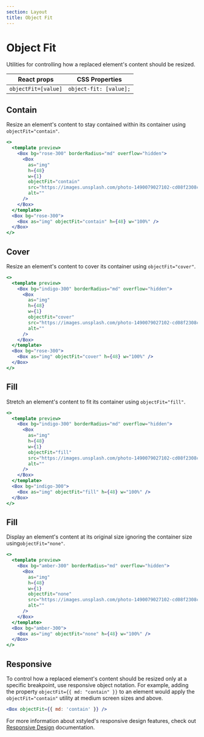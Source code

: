 ```yaml
---
section: Layout
title: Object Fit
---
```


# Object Fit

Utilities for controlling how a replaced element's content should be resized.

| React props         | CSS Properties         |
| ------------------- | ---------------------- |
| `objectFit=[value]` | `object-fit: [value];` |

## Contain

Resize an element's content to stay contained within its container using `objectFit="contain"`.

```jsx preview
<>
  <template preview>
    <Box bg="rose-300" borderRadius="md" overflow="hidden">
      <Box
        as="img"
        h={48}
        w={1}
        objectFit="contain"
        src="https://images.unsplash.com/photo-1490079027102-cd08f2308c73?ixlib=rb-1.2.1&ixid=MXwxMjA3fDB8MHxwaG90by1wYWdlfHx8fGVufDB8fHw%3D&auto=format&fit=crop&w=285&h=285&q=80"
        alt=""
      />
    </Box>
  </template>
  <Box bg="rose-300">
    <Box as="img" objectFit="contain" h={48} w="100%" />
  </Box>
</>
```

## Cover

Resize an element's content to cover its container using `objectFit="cover"`.

```jsx preview
<>
  <template preview>
    <Box bg="indigo-300" borderRadius="md" overflow="hidden">
      <Box
        as="img"
        h={48}
        w={1}
        objectFit="cover"
        src="https://images.unsplash.com/photo-1490079027102-cd08f2308c73?ixlib=rb-1.2.1&ixid=MXwxMjA3fDB8MHxwaG90by1wYWdlfHx8fGVufDB8fHw%3D&auto=format&fit=crop&w=285&h=285&q=80"
        alt=""
      />
    </Box>
  </template>
  <Box bg="rose-300">
    <Box as="img" objectFit="cover" h={48} w="100%" />
  </Box>
</>
```

## Fill

Stretch an element's content to fit its container using `objectFit="fill"`.

```jsx preview
<>
  <template preview>
    <Box bg="indigo-300" borderRadius="md" overflow="hidden">
      <Box
        as="img"
        h={48}
        w={1}
        objectFit="fill"
        src="https://images.unsplash.com/photo-1490079027102-cd08f2308c73?ixlib=rb-1.2.1&ixid=MXwxMjA3fDB8MHxwaG90by1wYWdlfHx8fGVufDB8fHw%3D&auto=format&fit=crop&w=285&h=285&q=80"
        alt=""
      />
    </Box>
  </template>
  <Box bg="indigo-300">
    <Box as="img" objectFit="fill" h={48} w="100%" />
  </Box>
</>
```

## Fill

Display an element's content at its original size ignoring the container size using`objectFit="none"`.

```jsx preview
<>
  <template preview>
    <Box bg="amber-300" borderRadius="md" overflow="hidden">
      <Box
        as="img"
        h={48}
        w={1}
        objectFit="none"
        src="https://images.unsplash.com/photo-1490079027102-cd08f2308c73?ixlib=rb-1.2.1&ixid=MXwxMjA3fDB8MHxwaG90by1wYWdlfHx8fGVufDB8fHw%3D&auto=format&fit=crop&w=285&h=285&q=80"
        alt=""
      />
    </Box>
  </template>
  <Box bg="amber-300">
    <Box as="img" objectFit="none" h={48} w="100%" />
  </Box>
</>
```

## Responsive

To control how a replaced element's content should be resized only at a specific breakpoint, use responsive object notation. For example, adding the property `objectFit={{ md: "contain" }}` to an element would apply the `objectFit="contain"` utility at medium screen sizes and above.

```jsx
<Box objectFit={{ md: 'contain' }} />
```

For more information about xstyled's responsive design features, check out [Responsive Design](@TODO-link) documentation.
